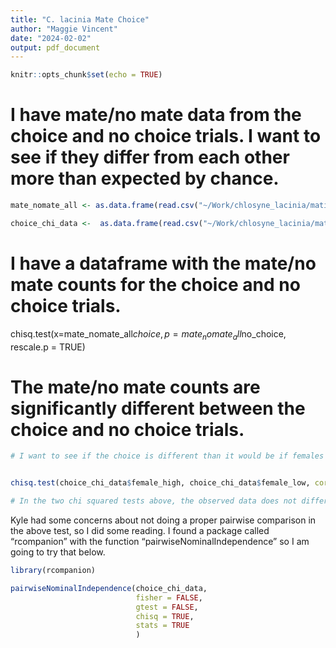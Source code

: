 ---
title: "C. lacinia Mate Choice"
author: "Maggie Vincent"
date: "2024-02-02"
output: pdf_document
---

```{r setup, include=FALSE}
knitr::opts_chunk$set(echo = TRUE)
```



# I have mate/no mate data from the choice and no choice trials. I want to see if they differ from each other more than expected by chance. 

```{r}
mate_nomate_all <- as.data.frame(read.csv("~/Work/chlosyne_lacinia/mating_trials_2023/data_code/all_mate_no_mate_CL.csv"))

choice_chi_data <-  as.data.frame(read.csv("~/Work/chlosyne_lacinia/mating_trials_2023/data_code/chi_treatment_choice_numeric.csv"))
```


# I have a dataframe with the mate/no mate counts for the choice and no choice trials.

chisq.test(x=mate_nomate_all$choice, p=mate_nomate_all$no_choice, rescale.p = TRUE)

# The mate/no mate counts are significantly different between the choice and no choice trials.


``` {r}
# I want to see if the choice is different than it would be if females picked randomly


chisq.test(choice_chi_data$female_high, choice_chi_data$female_low, correct=FALSE)

# In the two chi squared tests above, the observed data does not differ from what we would predict if random mating was occurring. 
```

Kyle had some concerns about not doing a proper pairwise comparison in the above test, so I did some reading. I found a package called "rcompanion" with the function "pairwiseNominalIndependence" so I am going to try that below.



```{r}

library(rcompanion)

pairwiseNominalIndependence(choice_chi_data,
                            fisher = FALSE,
                            gtest = FALSE,
                            chisq = TRUE,
                            stats = TRUE
                            )




```









